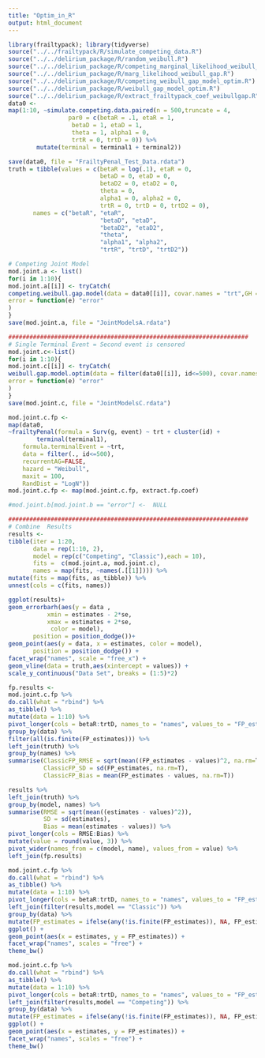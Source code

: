 ```yaml
---
title: "Optim_in_R"
output: html_document
---
```


```r
library(frailtypack); library(tidyverse)
source("../../frailtypack/R/simulate_competing_data.R")
source("../../delirium_package/R/random_weibull.R")
source("../../delirium_package/R/competing_marginal_likelihood_weibull_gap.R")
source("../../delirium_package/R/marg_likelihood_weibull_gap.R")
source("../../delirium_package/R/competing_weibull_gap_model_optim.R")
source("../../delirium_package/R/weibull_gap_model_optim.R")
source("../../delirium_package/R/extract_frailtypack_coef_weibullgap.R")
data0 <- 
map(1:10, ~simulate.competing.data.paired(n = 500,truncate = 4,
		         par0 = c(betaR = .1, etaR = 1,
                  betaD = 1, etaD = 1,
                  theta = 1, alpha1 = 0,
                  trtR = 0, trtD = 0)) %>%
    	mutate(terminal = terminal1 + terminal2))

save(data0, file = "FrailtyPenal_Test_Data.rdata")
truth = tibble(values = c(betaR = log(.1), etaR = 0,
		                  betaD = 0, etaD = 0,
		                  betaD2 = 0, etaD2 = 0,
		                  theta = 0,
		                  alpha1 = 0, alpha2 = 0,
		                  trtR = 0, trtD = 0, trtD2 = 0),
	   names = c("betaR", "etaR",
		                  "betaD", "etaD",
		                  "betaD2", "etaD2",
		                  "theta",
		                  "alpha1", "alpha2",
		                  "trtR", "trtD", "trtD2"))
```

```r
# Competing Joint Model
mod.joint.a <- list()
for(i in 1:10){
mod.joint.a[[i]] <- tryCatch(
competing.weibull.gap.model(data = data0[[i]], covar.names = "trt",GH = 30),
error = function(e) "error"
)
}
save(mod.joint.a, file = "JointModelsA.rdata")

####################################################################
# Single Terminal Event = Second event is censored
mod.joint.c<-list()
for(i in 1:10){
mod.joint.c[[i]] <- tryCatch(
weibull.gap.model.optim(data = filter(data0[[i]], id<=500), covar.names = "trt",GH = 30),
error = function(e) "error"
)
}
save(mod.joint.c, file = "JointModelsC.rdata")

mod.joint.c.fp <-
map(data0, 
~frailtyPenal(formula = Surv(g, event) ~ trt + cluster(id) +
		terminal(terminal1),
	formula.terminalEvent = ~trt,
	data = filter(., id<=500),
	recurrentAG=FALSE,
	hazard = "Weibull",
	maxit = 100,
	RandDist = "LogN"))
mod.joint.c.fp <- map(mod.joint.c.fp, extract.fp.coef)

#mod.joint.b[mod.joint.b == "error"] <-  NULL

####################################################################
# Combine  Results
results <- 
tibble(iter = 1:20,
       data = rep(1:10, 2),
       model = rep(c("Competing", "Classic"),each = 10),
       fits =  c(mod.joint.a, mod.joint.c),
       names = map(fits, ~names(.[[1]]))) %>%
mutate(fits = map(fits, as_tibble)) %>%
unnest(cols = c(fits, names))

ggplot(results)+
geom_errorbarh(aes(y = data , 
	       xmin = estimates - 2*se, 
	       xmax = estimates + 2*se, 
	        color = model),
	   position = position_dodge())+
geom_point(aes(y = data, x = estimates, color = model),
	   position = position_dodge()) +
facet_wrap("names", scale = "free_x") +
geom_vline(data = truth,aes(xintercept = values)) +
scale_y_continuous("Data Set", breaks = (1:5)*2)
```

```r
fp.results <- 
mod.joint.c.fp %>% 
do.call(what = "rbind") %>%
as_tibble() %>%
mutate(data = 1:10) %>%
pivot_longer(cols = betaR:trtD, names_to = "names", values_to = "FP_estimates") %>%
group_by(data) %>%
filter(all(is.finite(FP_estimates))) %>%
left_join(truth) %>%
group_by(names) %>%
summarise(ClassicFP_RMSE = sqrt(mean((FP_estimates - values)^2, na.rm=T)),
          ClassicFP_SD = sd(FP_estimates, na.rm=T),
          ClassicFP_Bias = mean(FP_estimates - values, na.rm=T))

results %>%
left_join(truth) %>% 
group_by(model, names) %>%
summarise(RMSE = sqrt(mean((estimates - values)^2)),
          SD = sd(estimates),
          Bias = mean(estimates - values)) %>%
pivot_longer(cols = RMSE:Bias) %>%
mutate(value = round(value, 3)) %>%
pivot_wider(names_from = c(model, name), values_from = value) %>%
left_join(fp.results)
```


```r
mod.joint.c.fp %>% 
do.call(what = "rbind") %>%
as_tibble() %>%
mutate(data = 1:10) %>%
pivot_longer(cols = betaR:trtD, names_to = "names", values_to = "FP_estimates") %>%
left_join(filter(results,model == "Classic")) %>%
group_by(data) %>%
mutate(FP_estimates = ifelse(any(!is.finite(FP_estimates)), NA, FP_estimates)) %>%
ggplot() + 
geom_point(aes(x = estimates, y = FP_estimates)) +
facet_wrap("names", scales = "free") +
theme_bw()
```


```r
mod.joint.c.fp %>% 
do.call(what = "rbind") %>%
as_tibble() %>%
mutate(data = 1:10) %>%
pivot_longer(cols = betaR:trtD, names_to = "names", values_to = "FP_estimates") %>%
left_join(filter(results,model == "Competing")) %>%
group_by(data) %>%
mutate(FP_estimates = ifelse(any(!is.finite(FP_estimates)), NA, FP_estimates)) %>%
ggplot() + 
geom_point(aes(x = estimates, y = FP_estimates)) +
facet_wrap("names", scales = "free") +
theme_bw()
```
